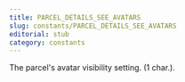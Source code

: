 ```yaml
---
title: PARCEL_DETAILS_SEE_AVATARS
slug: constants/PARCEL_DETAILS_SEE_AVATARS
editorial: stub
category: constants
---
```


<LSLConstant
	name="PARCEL_DETAILS_SEE_AVATARS"
	type="integer"
	value="6"
/>

The parcel's avatar visibility setting. (1 char.).
